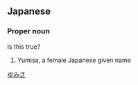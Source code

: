 {{rfv}}
==Japanese==
{{ja-kanjitab|結|実|彩}}

===Proper noun===
{{ja-pos|proper|ゆみさ}} Is this true?
# Yumisa, a female Japanese given name

[[Category:Japanese female given names|ゆみさ]]